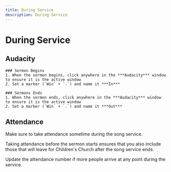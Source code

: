 ```yaml
---
title: During Service
description: During Service
---
```



# During Service

## Audacity

<Steps>

    ### Sermon Begins
    1. When the sermon begins, click anywhere in the ***Audacity*** window to ensure it is the active window
    2. Set a marker (`Win` + `.`) and name it ***In***

    ### Sermons Ends
    1. When the sermon ends, click anywhere in the ***Audacity*** window to ensure it is the active window
    2. Set a marker (`Win` + `.`) and name it ***Out***

</Steps>

## Attendance

Make sure to take attendance sometime during the song service.

<Callout type="info">
    Taking attendance before the sermon starts ensures that you also include those that will leave for Children's Church after the song service ends.
</Callout>

Update the attendance number if more people arrive at any point during the service.